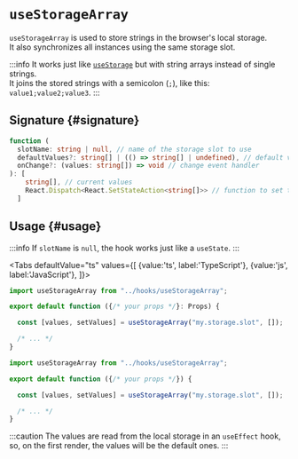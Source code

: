# `useStorageArray`

`useStorageArray` is used to store strings in the browser's local storage.  
It also synchronizes all instances using the same storage slot.

:::info
It works just like [`useStorage`](./useStorage) but with string arrays instead of single strings.  
It joins the stored strings with a semicolon (`;`), like this: `value1;value2;value3`.
:::

## Signature {#signature}

```ts
function (
  slotName: string | null, // name of the storage slot to use
  defaultValues?: string[] | (() => string[] | undefined), // default values of the storage slot
  onChange?: (values: string[]) => void // change event handler
): [
    string[], // current values
    React.Dispatch<React.SetStateAction<string[]>> // function to set the values
  ]
```

## Usage {#usage}

:::info
If `slotName` is `null`, the hook works just like a `useState`.
:::

<Tabs defaultValue="ts"
  values={[
    {value:'ts', label:'TypeScript'},
    {value:'js', label:'JavaScript'},
  ]}>
<TabItem value="ts">

```ts
import useStorageArray from "../hooks/useStorageArray";

export default function ({/* your props */}: Props) {

  const [values, setValues] = useStorageArray("my.storage.slot", []);

  /* ... */
}
```

</TabItem>
<TabItem value="js">

```js
import useStorageArray from "../hooks/useStorageArray";

export default function ({/* your props */}) {

  const [values, setValues] = useStorageArray("my.storage.slot", []);

  /* ... */
}
```

</TabItem>
</Tabs>

:::caution
The values are read from the local storage in an `useEffect` hook, so, on the first render, the values will be the default ones.
:::
